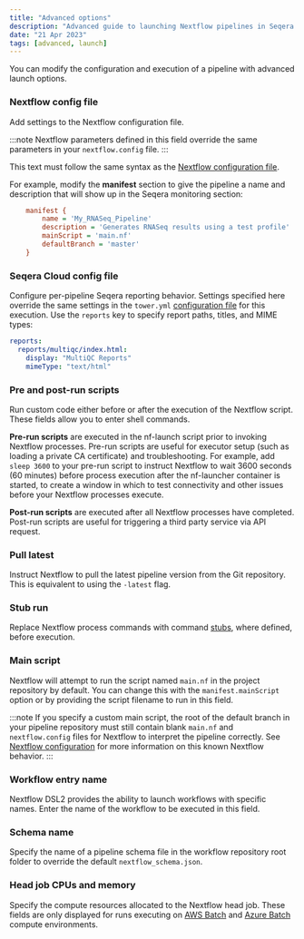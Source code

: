 ```yaml
---
title: "Advanced options"
description: "Advanced guide to launching Nextflow pipelines in Seqera Platform"
date: "21 Apr 2023"
tags: [advanced, launch]
---
```


You can modify the configuration and execution of a pipeline with advanced launch options.

### Nextflow config file

Add settings to the Nextflow configuration file.

:::note
Nextflow parameters defined in this field override the same parameters in your `nextflow.config` file.
:::

This text must follow the same syntax as the [Nextflow configuration file](https://www.nextflow.io/docs/latest/config.html#config-syntax).

For example, modify the **manifest** section to give the pipeline a name and description that will show up in the Seqera monitoring section:

```ini
    manifest {
        name = 'My_RNASeq_Pipeline'
        description = 'Generates RNASeq results using a test profile'
        mainScript = 'main.nf'
        defaultBranch = 'master'
    }
```

### Seqera Cloud config file

Configure per-pipeline Seqera reporting behavior. Settings specified here override the same settings in the `tower.yml` [configuration file](../enterprise/configuration/overview.mdx) for this execution. Use the `reports` key to specify report paths, titles, and MIME types:

```yml
reports:
  reports/multiqc/index.html:
    display: "MultiQC Reports"
    mimeType: "text/html"
```

### Pre and post-run scripts

Run custom code either before or after the execution of the Nextflow script. These fields allow you to enter shell commands.

**Pre-run scripts** are executed in the nf-launch script prior to invoking Nextflow processes. Pre-run scripts are useful for executor setup (such as loading a private CA certificate) and troubleshooting. For example, add `sleep 3600` to your pre-run script to instruct Nextflow to wait 3600 seconds (60 minutes) before process execution after the nf-launcher container is started, to create a window in which to test connectivity and other issues before your Nextflow processes execute.

**Post-run scripts** are executed after all Nextflow processes have completed. Post-run scripts are useful for triggering a third party service via API request.

### Pull latest

Instruct Nextflow to pull the latest pipeline version from the Git repository. This is equivalent to using the `-latest` flag.

### Stub run 

Replace Nextflow process commands with command [stubs](https://www.nextflow.io/docs/latest/process.html#stub), where defined, before execution. 

### Main script

Nextflow will attempt to run the script named `main.nf` in the project repository by default. You can change this with the `manifest.mainScript` option or by providing the script filename to run in this field.

:::note
If you specify a custom main script, the root of the default branch in your pipeline repository must still contain blank `main.nf` and `nextflow.config` files for Nextflow to interpret the pipeline correctly. See [Nextflow configuration](../faqs.mdx#nextflow-configuration) for more information on this known Nextflow behavior.
:::

### Workflow entry name

Nextflow DSL2 provides the ability to launch workflows with specific names. Enter the name of the workflow to be executed in this field.

### Schema name 

Specify the name of a pipeline schema file in the workflow repository root folder to override the default `nextflow_schema.json`. 

### Head job CPUs and memory

Specify the compute resources allocated to the Nextflow head job. These fields are only displayed for runs executing on [AWS Batch](../compute-envs/aws-batch.mdx) and [Azure Batch](../compute-envs/azure-batch.mdx) compute environments. 